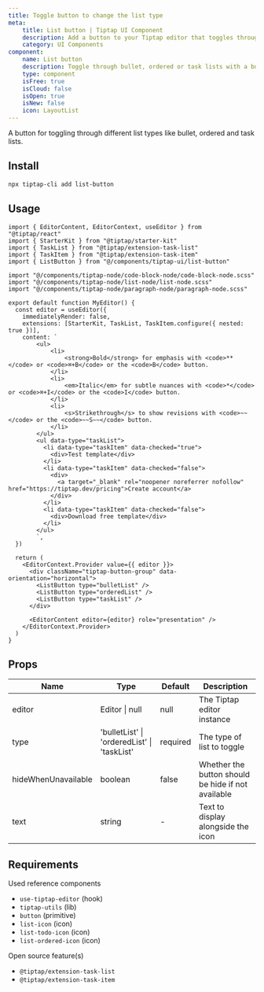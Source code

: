 ```yaml
---
title: Toggle button to change the list type
meta:
    title: List button | Tiptap UI Component
    description: Add a button to your Tiptap editor that toggles through bullet, ordered or task lists. More in the docs.
    category: UI Components
component:
    name: List button
    description: Toggle through bullet, ordered or task lists with a button.
    type: component
    isFree: true
    isCloud: false
    isOpen: true
    isNew: false
    icon: LayoutList
---
```


A button for toggling through different list types like bullet, ordered and task lists.

<CodeDemo isScrollable src="https://template.tiptap.dev/preview/tiptap-ui/list-button" />

## Install

```bash
npx tiptap-cli add list-button
```

## Usage

```tsx
import { EditorContent, EditorContext, useEditor } from "@tiptap/react"
import { StarterKit } from "@tiptap/starter-kit"
import { TaskList } from "@tiptap/extension-task-list"
import { TaskItem } from "@tiptap/extension-task-item"
import { ListButton } from "@/components/tiptap-ui/list-button"

import "@/components/tiptap-node/code-block-node/code-block-node.scss"
import "@/components/tiptap-node/list-node/list-node.scss"
import "@/components/tiptap-node/paragraph-node/paragraph-node.scss"

export default function MyEditor() {
  const editor = useEditor({
    immediatelyRender: false,
    extensions: [StarterKit, TaskList, TaskItem.configure({ nested: true })],
    content: `
        <ul>
            <li>
                <strong>Bold</strong> for emphasis with <code>**</code> or <code>⌘+B</code> or the <code>B</code> button.
            </li>
            <li>
                <em>Italic</em> for subtle nuances with <code>*</code> or <code>⌘+I</code> or the <code>I</code> button.
            </li>
            <li>
                <s>Strikethrough</s> to show revisions with <code>~~</code> or the <code>~~S~~</code> button.
            </li>
        </ul>
        <ul data-type="taskList">
          <li data-type="taskItem" data-checked="true">
            <div>Test template</div>
          </li>
          <li data-type="taskItem" data-checked="false">
            <div>
              <a target="_blank" rel="noopener noreferrer nofollow" href="https://tiptap.dev/pricing">Create account</a>
            </div>
          </li>
          <li data-type="taskItem" data-checked="false">
            <div>Download free template</div>
          </li>
        </ul>
        `,
  })

  return (
    <EditorContext.Provider value={{ editor }}>
      <div className="tiptap-button-group" data-orientation="horizontal">
        <ListButton type="bulletList" />
        <ListButton type="orderedList" />
        <ListButton type="taskList" />
      </div>

      <EditorContent editor={editor} role="presentation" />
    </EditorContext.Provider>
  )
}
```

## Props

| Name                | Type                                        | Default  | Description                                        |
| ------------------- | ------------------------------------------- | -------- | -------------------------------------------------- |
| editor              | Editor \| null                              | null     | The Tiptap editor instance                         |
| type                | 'bulletList' \| 'orderedList' \| 'taskList' | required | The type of list to toggle                         |
| hideWhenUnavailable | boolean                                     | false    | Whether the button should be hide if not available |
| text                | string                                      | -        | Text to display alongside the icon                 |

## Requirements

Used reference components

- `use-tiptap-editor` (hook)
- `tiptap-utils` (lib)
- `button` (primitive)
- `list-icon` (icon)
- `list-todo-icon` (icon)
- `list-ordered-icon` (icon)

Open source feature(s)

- `@tiptap/extension-task-list`
- `@tiptap/extension-task-item`
